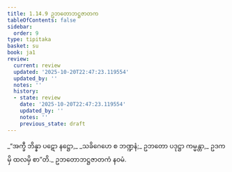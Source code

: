 ```yaml
---
title: 1.14.9 ဥဘတောဘဋ္ဌဇာတက
tableOfContents: false
sidebar:
  order: 9
type: tipitaka
basket: su
book: ja1
review:
  current: review
  updated: '2025-10-20T22:47:23.119554'
  updated_by: ''
  notes: ''
  history:
  - state: review
    date: '2025-10-20T22:47:23.119554'
    updated_by: ''
    notes: ''
    previous_state: draft
---
```



<DynamicBreadcrumb />


<ReviewStatus review={frontmatter.review} showDetails={true} />

<HypothesisAnnotation frontmatter={frontmatter} />

<Division number="139" book="ja1" e="ch" v="22" p="32">

<Paragraph number="307" book="ja1">
_“အက္ခီ ဘိန္နာ ပဋော နဋ္ဌော,_  
_သခိဂေဟေ စ ဘဏ္ဍနံ;_  
ဥဘတော ပဒုဋ္ဌာ ကမ္မန္တာ,_  
ဥဒကမှိ ထလမှိ စာ”တိ._  


</Paragraph>
</Division>

<Paragraph number="308" type="center" book="ja1">
ဥဘတောဘဋ္ဌဇာတကံ နဝမံ.
</Paragraph>